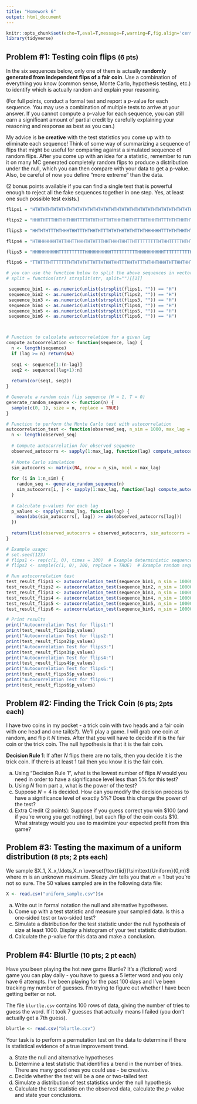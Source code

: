```yaml
---
title: "Homework 6"
output: html_document
---
```


```r
knitr::opts_chunk$set(echo=T,eval=T,message=F,warning=F,fig.align='center')
library(tidyverse)
```

## Problem \#1: Testing coin flips <small>(6 pts)</small>

In the six sequences below, only one of them is actually **randomly generated from independent flips of a fair coin**. Use a combination of everything you know (common sense, Monte Carlo, hypothesis testing, etc.) to identify which is actually random and explain your reasoning.

(For full points, conduct a formal test and report a $p$-value for each sequence. You may use a combination of multiple tests to arrive at your answer. If you cannot compute a p-value for each sequence, you can still earn a significant amount of partial credit by carefully explaining your reasoning and response as best as you can.)

My advice is **be creative** with the test statistics you come up with to eliminate each sequence! Think of some way of summarizing a sequence of flips that might be useful for comparing against a simulated sequence of random flips. After you come up with an idea for a statistic, remember to run it on many MC generated completely random flips to produce a distribution under the null, which you can then compare with your data to get a p-value. Also, be careful of now you define "more extreme" than the data.

(2 bonus points available if you can find a single test that is powerful enough to reject all the fake sequences together in one step. Yes, at least one such possible test exists.)

```r
flips1 = "HTHTHTHTHTHTHTHTHTHTHTHTHTHTHTHTHTHTHTHTHTHTHTHTHTHTHTHTHTHTHTHTHTHTHTHTHTHTHTHTHTHTHTHTHTHTHTHTHTHTHTHTHTHTHTHTHTHTHTHTHTHTHTHTHTHTHTHTHTHTHTHTHTHTHTHTHTHTHTHTHTHTHTHTHTHTHTHTHTHTHTHTHTHTHTHTHTHTHTHT"

flips2 = "HHHTHTTTHHTHHTHHHTTTTHTHTHHTTHTHHHTHHTHTTTHTHHHTHTTTHTHTHHTHTHTTHTHHTHTHTTTHTHHHTHTHTTHTHTHHTHTHTHHHTHTTTHTHHTHTHTHHTTTHTHHTHHTTTTHTHTHHHTHTTHTHHTHTHTTHTHHTHTHHHTHHHTHTTTHTTHTTTHTHHHTHTHTTHTHHTHHTHTTT"

flips3 = "HHTHTHTTTHTHHHTHHTTTHTHHTHTTTHTHTHHTHTHTTHTHHHHHHTTTHTHTHHTHTTTHTHHTHTHTTTHTHHHTTHTTTHTHTHHHHTHTTHHTTTTTHTHHHTHTHTTTTTHHHTHHTHHTHHHTTTTHTHTHHHTHHTTTTTHTHHHTHTHTHTTTHTHHHTHTHTHTTHTHHTHTHTHTTTTHTHHHTHTH"

flips4 = "HTHHHHHHHTHTTHHTTHHHTHTHTTTHHTHHHTHHTTHTTTTTTTTTHTHHTTTTTHTHTHTHHTTHTTHTTTTTHHHTHTTTHTHTHHHTHTTTTHTHTHHTTHTHTTHHTHTHHHHTHTTHHTTHTTHTTHTHHHHHHTTTTTTHHHTTHTHHHHTTTHTTHHHTTHTHHTTTHHTHHTTTHTHHTHHHTHHTTHHH"

flips5 = "HHHHHHHHHHTTTTTTTTTTHHHHHHHHHHTTTTTTTTTTHHHHHHHHHHTTTTTTTTTTHHHHHHHHHHTTTTTTTTTTHHHHHHHHHHTTTTTTTTTTHHHHHHHHHHTTTTTTTTTTHHHHHHHHHHTTTTTTTTTTHHHHHHHHHHTTTTTTTTTTHHHHHHHHHHTTTTTTTTTTHHHHHHHHHHTTTTTTTTTT"

flips6 = "TTHTTTHTTTTTTTHTHTHTHTTHTTHTHHTHHTTTHHTHTTTHTHHTHHHTHTTHHTHHTTHTHTTTTHTHTTTHHTTTTTTTTHTHHTTHTTTTTTHTHTHTHTTTHTTHHTTHTTTHHTTTHTTHTTTTHTTTTHHTTTHTHTHHHTTTTTTHTHHTTTTTTTTTTTTHHHTTTHHHTTTHTTTHTHTTHTTTTTHT"

# you can use the function below to split the above sequences in vectors of flips
# split = function(str) strsplit(str, split="")[[1]]

 sequence_bin1 <- as.numeric(unlist(strsplit(flips1, "")) == "H")
 sequence_bin2 <- as.numeric(unlist(strsplit(flips2, "")) == "H")
 sequence_bin3 <- as.numeric(unlist(strsplit(flips3, "")) == "H")
 sequence_bin4 <- as.numeric(unlist(strsplit(flips4, "")) == "H")
 sequence_bin5 <- as.numeric(unlist(strsplit(flips5, "")) == "H")
 sequence_bin6 <- as.numeric(unlist(strsplit(flips6, "")) == "H")



# Function to calculate autocorrelation for a given lag
compute_autocorrelation <- function(sequence, lag) {
  n <- length(sequence)
  if (lag >= n) return(NA)
  
  seq1 <- sequence[1:(n-lag)]
  seq2 <- sequence[(lag+1):n]
  
  return(cor(seq1, seq2))
}

# Generate a random coin flip sequence (H = 1, T = 0)
generate_random_sequence <- function(n) {
  sample(c(0, 1), size = n, replace = TRUE)
}

# Function to perform the Monte Carlo test with autocorrelation
autocorrelation_test <- function(observed_seq, n_sim = 1000, max_lag = 5) {
  n <- length(observed_seq)
  
  # Compute autocorrelation for observed sequence
  observed_autocorrs <- sapply(1:max_lag, function(lag) compute_autocorrelation(observed_seq, lag))
  
  # Monte Carlo simulation
  sim_autocorrs <- matrix(NA, nrow = n_sim, ncol = max_lag)
  
  for (i in 1:n_sim) {
    random_seq <- generate_random_sequence(n)
    sim_autocorrs[i, ] <- sapply(1:max_lag, function(lag) compute_autocorrelation(random_seq, lag))
  }
  
  # Calculate p-values for each lag
  p_values <- sapply(1:max_lag, function(lag) {
    mean(abs(sim_autocorrs[, lag]) >= abs(observed_autocorrs[lag]))
  })
  
  return(list(observed_autocorrs = observed_autocorrs, sim_autocorrs = sim_autocorrs, p_values = p_values))
}

# Example usage:
# set.seed(123)
# flips1 <- rep(c(1, 0), times = 100)  # Example deterministic sequence
# flips2 <- sample(c(1, 0), 200, replace = TRUE)  # Example random sequence

# Run autocorrelation test
test_result_flips1 <- autocorrelation_test(sequence_bin1, n_sim = 10000, max_lag = 5)
test_result_flips2 <- autocorrelation_test(sequence_bin2, n_sim = 10000, max_lag = 5)
test_result_flips3 <- autocorrelation_test(sequence_bin3, n_sim = 10000, max_lag = 5)
test_result_flips4 <- autocorrelation_test(sequence_bin4, n_sim = 10000, max_lag = 5)
test_result_flips5 <- autocorrelation_test(sequence_bin5, n_sim = 10000, max_lag = 5)
test_result_flips6 <- autocorrelation_test(sequence_bin6, n_sim = 10000, max_lag = 5)

# Print results
print("Autocorrelation Test for flips1:")
print(test_result_flips1$p_values)
print("Autocorrelation Test for flips2:")
print(test_result_flips2$p_values)
print("Autocorrelation Test for flips3:")
print(test_result_flips3$p_values)
print("Autocorrelation Test for flips4:")
print(test_result_flips4$p_values)
print("Autocorrelation Test for flips5:")
print(test_result_flips5$p_values)
print("Autocorrelation Test for flips6:")
print(test_result_flips6$p_values)

```



## Problem \#2: Finding the Trick Coin <small>(6 pts; 2pts each)</small>

I have two coins in my pocket - a trick coin with two heads and a fair coin with one head and one tail(s?). We'll play a game. I will grab one coin at random, and flip it $N$ times. After that you will have to decide if it is the fair coin or the trick coin. The null hypothesis is that it is the fair coin. 


**Decision Rule 1**: If after $N$ flips there are no tails, then you decide it is the trick coin. If there is at least 1 tail then you know it is the fair coin. 

a. Using "Decision Rule 1", what is the lowest number of flips $N$ would you need in order to have a significance level less than 5% for this test?
b. Using $N$ from part a, what is the power of the test?
c. Suppose $N=4$ is decided. How can you modify the decision process to have a significance level of exactly 5%? Does this change the power of the test?
d. Extra Credit (2 points): Suppose if you guess correct you win \$100 (and if you're wrong you get nothing), but each flip of the coin costs \$10. What strategy would you use to maximize your expected profit from this game?


## Problem \#3: Testing the maximum of a uniform distribution <small>(8 pts; 2 pts each)</small>

We sample $X_1, X_x,\ldots,X_n \overset{\text{iid}}\sim\text{Uniform}(0,m)$ where $m$ is an unknown maximum. Sleazy Jim tells you that $m=1$ but you're not so sure. The 50 values sampled are in the following data file:

```r
X <- read.csv("uniform_sample.csv")$x
```

a. Write out in formal notation the null and alternative hypotheses. 
b. Come up with a test statistic and measure your sampled data. Is this a one-sided test or two-sided test?
c. Simulate a distribution for the test statistic under the null hypothesis of size at least 1000. Display a histogram of your test statistic distribution.
d. Calculate the $p$-value for this data and make a conclusion.

## Problem \#4: Blurtle <small>(10 pts; 2 pt each)</small>

Have you been playing the hot new game Blurtle? It's a (fictional) word game you can play daily - you have to guess a 5 letter word and you only have 6 attempts. I've been playing for the past 100 days and I've been tracking my number of guesses. I'm trying to figure out whether I have been getting better or not.

The file `blurtle.csv` contains 100 rows of data, giving the number of tries to guess the word. If it took 7 guesses that actually means I failed (you don't actually get a 7th guess). 

```r
blurtle <- read.csv("blurtle.csv")
```

Your task is to perform a permutation test on the data to determine if there is statistical evidence of a true improvement trend.

a. State the null and alternative hypotheses
b. Determine a test statistic that identifies a trend in the number of tries. There are many good ones you could use - be creative.
c. Decide whether the test will be a one or two-tailed test
d. Simulate a distribution of test statistics under the null hypothesis
e. Calculate the test statistic on the observed data, calculate the $p$-value and state your conclusions.


